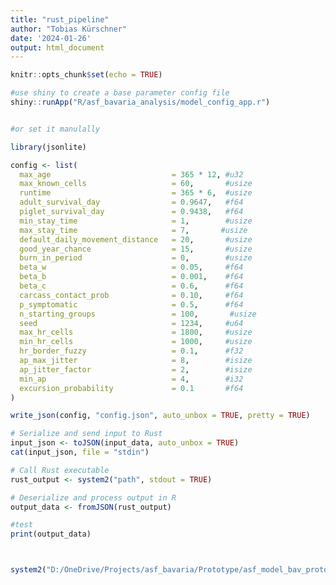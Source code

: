 ```yaml
---
title: "rust_pipeline"
author: "Tobias Kürschner"
date: '2024-01-26'
output: html_document
---
```


```r
knitr::opts_chunk$set(echo = TRUE)
```




```r

#use shiny to create a base parameter config file
shiny::runApp("R/asf_bavaria_analysis/model_config_app.r")


#or set it manulally

library(jsonlite)

config <- list(
  max_age                           = 365 * 12, #u32
  max_known_cells                   = 60,       #usize
  runtime                           = 365 * 6,  #usize
  adult_survival_day                = 0.9647,   #f64
  piglet_survival_day               = 0.9438,   #f64
  min_stay_time                     = 1,        #usize
  max_stay_time                     = 7,       #usize
  default_daily_movement_distance   = 20,       #usize
  good_year_chance                  = 15,       #usize
  burn_in_period                    = 0,        #usize
  beta_w                            = 0.05,     #f64
  beta_b                            = 0.001,    #f64
  beta_c                            = 0.6,      #f64
  carcass_contact_prob              = 0.10,     #f64
  p_symptomatic                     = 0.5,      #f64
  n_starting_groups                 = 100,       #usize
  seed                              = 1234,     #u64
  max_hr_cells                      = 1800,     #usize
  min_hr_cells                      = 1000,     #usize
  hr_border_fuzzy                   = 0.1,      #f32
  ap_max_jitter                     = 8,        #isize
  ap_jitter_factor                  = 2,        #isize
  min_ap                            = 4,        #i32
  excursion_probability             = 0.1       #f64
)

write_json(config, "config.json", auto_unbox = TRUE, pretty = TRUE)

# Serialize and send input to Rust
input_json <- toJSON(input_data, auto_unbox = TRUE)
cat(input_json, file = "stdin")

# Call Rust executable 
rust_output <- system2("path", stdout = TRUE)

# Deserialize and process output in R
output_data <- fromJSON(rust_output)

#test
print(output_data)



system2("D:/OneDrive/Projects/asf_bavaria/Prototype/asf_model_bav_prototype/target/debug/asf_model_bav_prototype.exe", stdout = TRUE)




```

